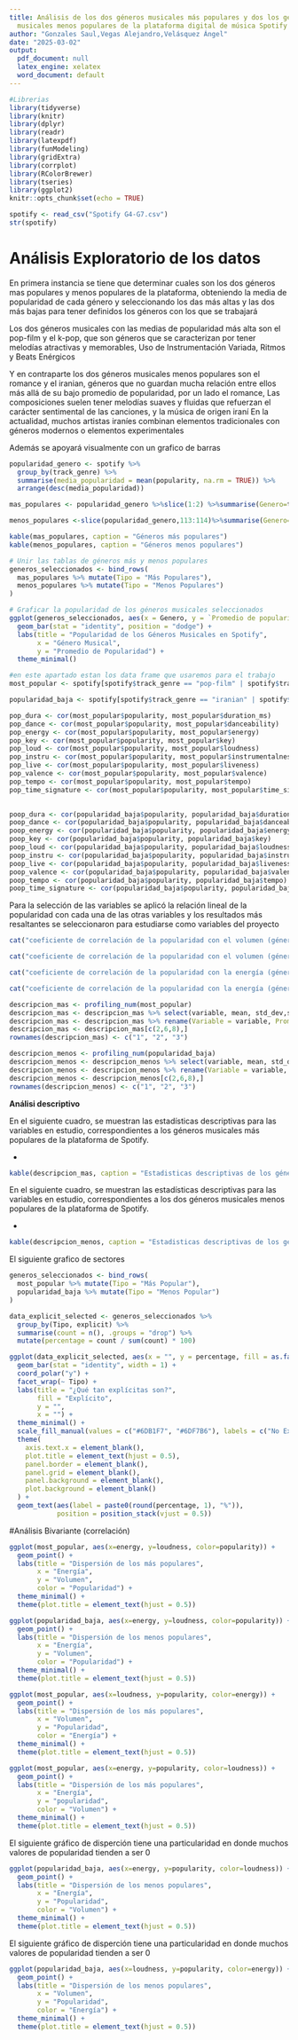```yaml
---
title: Análisis de los dos géneros musicales más populares y dos los géneros
  musicales menos populares de la plataforma digital de música Spotify
author: "Gonzales Saul,Vegas Alejandro,Velásquez Ángel"
date: "2025-03-02"
output:
  pdf_document: null
  latex_engine: xelatex
  word_document: default
---
```


```r
#Librerias
library(tidyverse)
library(knitr)
library(dplyr)
library(readr)
library(latexpdf)
library(funModeling)
library(gridExtra)
library(corrplot)
library(RColorBrewer)
library(tseries)
library(ggplot2)
knitr::opts_chunk$set(echo = TRUE)
```

```r
spotify <- read_csv("Spotify G4-G7.csv")
str(spotify)
```

# Análisis Exploratorio de los datos

En primera instancia se tiene que determinar cuales son los dos géneros mas populares y menos populares de la plataforma, obteniendo la media de popularidad de cada género y seleccionando los das más altas y las dos más bajas para tener definidos los géneros con los que se trabajará

Los dos géneros musicales con las medias de popularidad más alta son el pop-film y el k-pop, que son géneros que se caracterizan por tener melodías atractivas y memorables, Uso de Instrumentación Variada, Ritmos y Beats Enérgicos

Y en contraparte los dos géneros musicales menos populares son el romance y el iranian, géneros que no guardan mucha relación entre ellos más allá de su bajo promedio de popularidad, por un lado el romance, Las composiciones suelen tener melodías suaves y fluidas que refuerzan el carácter sentimental de las canciones, y la música de origen iraní En la actualidad, muchos artistas iraníes combinan elementos tradicionales con géneros modernos o elementos experimentales  

Además se apoyará visualmente con un grafico de barras 

```r
popularidad_genero <- spotify %>%
  group_by(track_genre) %>%
  summarise(media_popularidad = mean(popularity, na.rm = TRUE)) %>%
  arrange(desc(media_popularidad))
```

```r

mas_populares <- popularidad_genero %>%slice(1:2) %>%summarise(Genero=track_genre,"Promedio de popularidad"=media_popularidad)

menos_populares <-slice(popularidad_genero,113:114)%>%summarise(Genero=track_genre,"Promedio de popularidad"=media_popularidad)
```


```r

kable(mas_populares, caption = "Géneros más populares")
kable(menos_populares, caption = "Géneros menos populares")
```

```r
# Unir las tablas de géneros más y menos populares
generos_seleccionados <- bind_rows(
  mas_populares %>% mutate(Tipo = "Más Populares"),
  menos_populares %>% mutate(Tipo = "Menos Populares")
)

# Graficar la popularidad de los géneros musicales seleccionados
ggplot(generos_seleccionados, aes(x = Genero, y = `Promedio de popularidad`, fill = Tipo)) +
  geom_bar(stat = "identity", position = "dodge") +
  labs(title = "Popularidad de los Géneros Musicales en Spotify",
       x = "Género Musical",
       y = "Promedio de Popularidad") +
  theme_minimal()
```

```r
#en este apartado estan los data frame que usaremos para el trabajo
most_popular <- spotify[spotify$track_genre == "pop-film" | spotify$track_genre == "k-pop",]

popularidad_baja <- spotify[spotify$track_genre == "iranian" | spotify$track_genre == "romance",]

```

```r
pop_dura <- cor(most_popular$popularity, most_popular$duration_ms)
pop_dance <- cor(most_popular$popularity, most_popular$danceability)
pop_energy <- cor(most_popular$popularity, most_popular$energy)
pop_key <- cor(most_popular$popularity, most_popular$key)
pop_loud <- cor(most_popular$popularity, most_popular$loudness)
pop_instru <- cor(most_popular$popularity, most_popular$instrumentalness)
pop_live <- cor(most_popular$popularity, most_popular$liveness)
pop_valence <- cor(most_popular$popularity, most_popular$valence)
pop_tempo <- cor(most_popular$popularity, most_popular$tempo)
pop_time_signature <- cor(most_popular$popularity, most_popular$time_signature)
                
```
```r
poop_dura <- cor(popularidad_baja$popularity, popularidad_baja$duration_ms)
poop_dance <- cor(popularidad_baja$popularity, popularidad_baja$danceability)
poop_energy <- cor(popularidad_baja$popularity, popularidad_baja$energy)
poop_key <- cor(popularidad_baja$popularity, popularidad_baja$key)
poop_loud <- cor(popularidad_baja$popularity, popularidad_baja$loudness)
poop_instru <- cor(popularidad_baja$popularity, popularidad_baja$instrumentalness)
poop_live <- cor(popularidad_baja$popularity, popularidad_baja$liveness)
poop_valence <- cor(popularidad_baja$popularity, popularidad_baja$valence)
poop_tempo <- cor(popularidad_baja$popularity, popularidad_baja$tempo)
poop_time_signature <- cor(popularidad_baja$popularity, popularidad_baja$time_signature)
```
Para la selección de las variables se aplicó la relación lineal de la popularidad con cada una de las otras variables y los resultados más resaltantes se seleccionaron para estudiarse como variables del proyecto

```r
cat("coeficiente de correlación de la popularidad con el volumen (géneros más populares):", round(pop_loud, 3))

cat("coeficiente de correlación de la popularidad con el volumen (géneros menos populares):", round(poop_loud, 3))

cat("coeficiente de correlación de la popularidad con la energía (géneros más populares):", round(pop_energy, 3))

cat("coeficiente de correlación de la popularidad con la energía (géneros menos populares):", round(poop_energy, 3))
```

```r

descripcion_mas <- profiling_num(most_popular)
descripcion_mas <- descripcion_mas %>% select(variable, mean, std_dev,skewness, kurtosis)
descripcion_mas <- descripcion_mas %>% rename(Variable = variable, Promedio = mean,D.Estandar = std_dev, "Coeficiente de asimetria" = skewness,Kurtosis = kurtosis,)
descripcion_mas <- descripcion_mas[c(2,6,8),]
rownames(descripcion_mas) <- c("1", "2", "3")

descripcion_menos <- profiling_num(popularidad_baja)
descripcion_menos <- descripcion_menos %>% select(variable, mean, std_dev,skewness, kurtosis)
descripcion_menos <- descripcion_menos %>% rename(Variable = variable, Promedio = mean,D.Estandar = std_dev, "Coeficiente de asimetria" = skewness,Kurtosis = kurtosis,)
descripcion_menos <- descripcion_menos[c(2,6,8),]
rownames(descripcion_menos) <- c("1", "2", "3")


```
**Análisi descriptivo**

En el siguiente cuadro, se muestran las estadísticas descriptivas para las variables en estudio, correspondientes a los géneros musicales más populares de la plataforma de Spotify.

- 

```r
kable(descripcion_mas, caption = "Estadisticas descriptivas de los géneros musicales más populares")
```

En el siguiente cuadro, se muestran las estadísticas descriptivas para las variables en estudio, correspondientes a los dos géneros musicales menos populares de la plataforma de Spotify.

- 

```r
kable(descripcion_menos, caption = "Estadisticas descriptivas de los géneros musicales menos populares")
```

El siguiente grafico de sectores

```r
generos_seleccionados <- bind_rows(
  most_popular %>% mutate(Tipo = "Más Popular"),
  popularidad_baja %>% mutate(Tipo = "Menos Popular")
)

data_explicit_selected <- generos_seleccionados %>%
  group_by(Tipo, explicit) %>%
  summarise(count = n(), .groups = "drop") %>%
  mutate(percentage = count / sum(count) * 100)

ggplot(data_explicit_selected, aes(x = "", y = percentage, fill = as.factor(explicit))) +
  geom_bar(stat = "identity", width = 1) +
  coord_polar("y") +
  facet_wrap(~ Tipo) +
  labs(title = "¿Qué tan explícitas son?",
       fill = "Explícito",
       y = "",
       x = "") +
  theme_minimal() +
  scale_fill_manual(values = c("#6DB1F7", "#6DF7B6"), labels = c("No Explícita", "Explícita")) +
  theme(
    axis.text.x = element_blank(),
    plot.title = element_text(hjust = 0.5),
    panel.border = element_blank(),
    panel.grid = element_blank(),
    panel.background = element_blank(),
    plot.background = element_blank()
  ) +
  geom_text(aes(label = paste0(round(percentage, 1), "%")), 
            position = position_stack(vjust = 0.5))
```

#Análisis Bivariante (correlación)


```r
ggplot(most_popular, aes(x=energy, y=loudness, color=popularity)) +
  geom_point() +
  labs(title = "Dispersión de los más populares",
       x = "Energía",
       y = "Volumen",
       color = "Popularidad") +
  theme_minimal() +
  theme(plot.title = element_text(hjust = 0.5))
```


```r
ggplot(popularidad_baja, aes(x=energy, y=loudness, color=popularity)) +
  geom_point() +
  labs(title = "Dispersión de los menos populares",
       x = "Energía",
       y = "Volumen",
       color = "Popularidad") +
  theme_minimal() +
  theme(plot.title = element_text(hjust = 0.5))
```




```r
ggplot(most_popular, aes(x=loudness, y=popularity, color=energy)) +
  geom_point() +
  labs(title = "Dispersión de los más populares",
       x = "Volumen",
       y = "Popularidad",
       color = "Energía") +
  theme_minimal() +
  theme(plot.title = element_text(hjust = 0.5))
```

```r
ggplot(most_popular, aes(x=energy, y=popularity, color=loudness)) +
  geom_point() +
  labs(title = "Dispersión de los más populares",
       x = "Energía",
       y = "popularidad",
       color = "Volumen") +
  theme_minimal() +
  theme(plot.title = element_text(hjust = 0.5))
```

El siguiente gráfico de disperción tiene una particularidad en donde muchos valores de popularidad tienden a ser 0
```r
ggplot(popularidad_baja, aes(x=energy, y=popularity, color=loudness)) +
  geom_point() +
  labs(title = "Dispersión de los menos populares",
       x = "Energía",
       y = "Popularidad",
       color = "Volumen") +
  theme_minimal() +
  theme(plot.title = element_text(hjust = 0.5))
```

El siguiente gráfico de disperción tiene una particularidad en donde muchos valores de popularidad tienden a ser 0
```r
ggplot(popularidad_baja, aes(x=loudness, y=popularity, color=energy)) +
  geom_point() +
  labs(title = "Dispersión de los menos populares",
       x = "Volumen",
       y = "Popularidad",
       color = "Energía") +
  theme_minimal() +
  theme(plot.title = element_text(hjust = 0.5))
```

